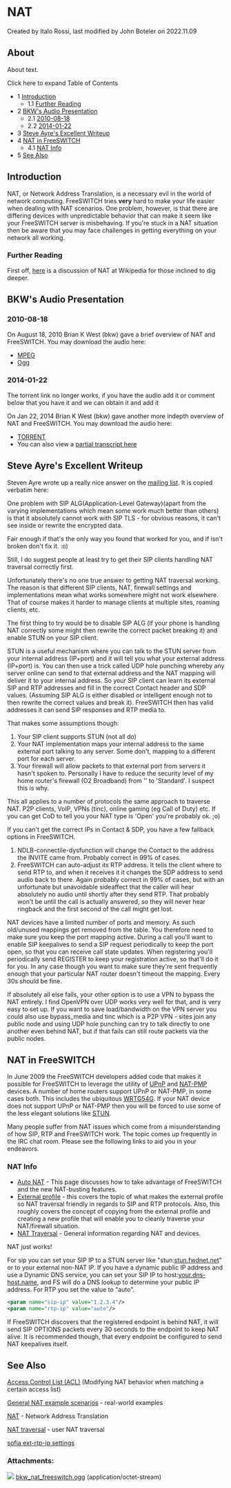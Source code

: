 
# NAT 

 Created by  Italo Rossi, last modified by  John Boteler on 2022.11.09

## About

About text.

Click here to expand Table of Contents

* 1 [Introduction](#introduction)  
   * 1.1 [Further Reading](#further-reading)
* 2 [BKW's Audio Presentation](#bkws-audio-presentation)  
   * 2.1 [2010-08-18](#2010-08-18)  
   * 2.2 [2014-01-22](#2010-08-18)
* 3 [Steve Ayre's Excellent Writeup](#steve-ayres-excellent-writeup)
* 4 [NAT in FreeSWITCH](#nat-in-freeswitch)  
   * 4.1 [NAT Info](#nat-info)
* 5 [See Also](#see-also)

## Introduction

NAT, or Network Address Translation, is a necessary evil in the world of network computing. FreeSWITCH tries **very** hard to make your life easier when dealing with NAT scenarios. One problem, however, is that there are differing devices with unpredictable behavior that can make it seem like your FreeSWITCH server is misbehaving. If you're stuck in a NAT situation then be aware that you may face challenges in getting everything on your network all working.

### Further Reading

First off, [here](http://en.wikipedia.org/wiki/Network%5Faddress%5Ftranslation) is a discussion of NAT at Wikipedia for those inclined to dig deeper.

## BKW's Audio Presentation

### 2010-08-18

On August 18, 2010 Brian K West (bkw) gave a brief overview of NAT and FreeSWITCH. You may download the audio here:

* [MPEG](http://wiki.freeswitch.org/files/bkw%5Fnat%5Ffreeswitch.mpg)
* [Ogg](https://web.archive.org/web/20110710045005/http://wiki.freeswitch.org/files/bkw%5Fnat%5Ffreeswitch.ogg)

### 2014-01-22

The torrent link no longer works, if you have the audio add it or comment below that you have it and we can obtain it and add it

  
On Jan 22, 2014 Brian K West (bkw) gave another more indepth overview of NAT and FreeSWITCH. You may download the audio here:

* [TORRENT](http://torrents.freeswitch.org/conf%5Fcall%5F2014-01-22.torrent)
* You can also view a [partial transcript here](https://wiki.freeswitch.org/wiki/Bkw%5Fnat%5Ftranscript "Bkw nat transcript")

## Steve Ayre's Excellent Writeup

Steven Ayre wrote up a really nice answer on the [mailing list](http://lists.freeswitch.org/pipermail/freeswitch-users/2013-June/097320.html). It is copied verbatim here:

One problem with SIP ALG(Application-Level Gateway)(apart from the varying implementations which mean
some work much better than others) is that it absolutely cannot work with
SIP TLS - for obvious reasons, it can't see inside or rewrite the encrypted
data.

Fair enough if that's the only way you found that worked for you, and if
isn't broken don't fix it. :o)

Still, I do suggest people at least try to get their SIP clients handling
NAT traversal correctly first.

Unfortunately there's no one true answer to getting NAT traversal working.
The reason is that different SIP clients, NAT, firewall settings and
implementations mean what works somewhere might not work elsewhere. That of
course makes it harder to manage clients at multiple sites, roaming
clients, etc.

The first thing to try would be to disable SIP ALG (if your phone is
handling NAT correctly some might then rewrite the correct packet breaking
it) and enable STUN on your SIP client.

STUN is a useful mechanism where you can talk to the STUN server from your
internal address (IP+port) and it will tell you what your external address
(IP+port) is. You can then use a trick called UDP hole punching whereby any
server online can send to that external address and the NAT mapping will
deliver it to your internal address. So your SIP client can learn its
external SIP and RTP addresses and fill in the correct Contact header and
SDP values. (Assuming SIP ALG is either disabled or intelligent enough not
to then rewrite the correct values and break it). FreeSWITCH then has valid
addresses it can send SIP responses and RTP media to.

That makes some assumptions though:
1) Your SIP client supports STUN (not all do)
2) Your NAT implementation maps your internal address to the same external
port talking to any server. Some don't, mapping to a different port for
each server.
3) Your firewall will allow packets to that external port from servers it
hasn't spoken to. Personally I have to reduce the security level of my home
router's firewall (O2 Broadband) from '' to 'Standard'. I suspect this is
why.

This all applies to a number of protocols the same approach to traverse
NAT. P2P clients, VoIP, VPNs (tinc), online gaming (eg Call of Duty) etc.
If you can get CoD to tell you your NAT type is 'Open' you're probably ok.
;o)

If you can't get the correct IPs in Contact & SDP, you have a few fallback
options in FreeSWITCH.
1) NDLB-connectile-dysfunction will change the Contact to the address the
INVITE came from. Probably correct in 99% of cases.
2) FreeSWITCH can auto-adjust its RTP address. It tells the client where to
send RTP to, and when it receives it it changes the SDP address to send
audio back to there. Again probably correct in 99% of cases, but with an
unfortunate but unavoidable sideaffect that the caller will hear absolutely
no audio until shortly after they send RTP. That probably won't be until
the call is actually answered, so they will never hear ringback and the
first second of the call might get lost.

NAT devices have a limited number of ports and memory. As such old/unused
mappings get removed from the table. You therefore need to make sure you
keep the port mapping active. During a call you'll want to enable SIP
keepalives to send a SIP request periodically to keep the port open, so
that you can receive call state updates. When registering you'll
periodically send REGISTER to keep your registration active, so that'll do
it for you. In any case though you want to make sure they're sent
frequently enough that your particular NAT router doesn't timeout the
mapping. Every 30s should be fine.

If absolutely all else fails, your other option is to use a VPN to bypass
the NAT entirely. I find OpenVPN over UDP works very well for that, and is
very easy to set up. If you want to save load/bandwidth on the VPN server
you could also use bypass_media and tinc which is a P2P VPN - sites join
any public node and using UDP hole punching can try to talk directly to one
another even behind NAT, but if that fails can still route packets via the
public nodes.

## NAT in FreeSWITCH

In June 2009 the FreeSWITCH developers added code that makes it possible for FreeSWITCH to leverage the utility of [UPnP](http://en.wikipedia.org/wiki/Universal%5FPlug%5Fand%5FPlay) and [NAT-PMP](http://en.wikipedia.org/wiki/NAT-PMP) devices. A number of home routers support UPnP or NAT-PMP, in some cases both. This includes the ubiquitous [WRTG54G](http://en.wikipedia.org/wiki/Wrt54g). If your NAT device does not support UPnP or NAT-PMP then you will be forced to use some of the less elegant solutions like [STUN](http://en.wikipedia.org/wiki/STUN).

Many people suffer from NAT issues which come from a misunderstanding of how SIP, RTP and FreeSWITCH work. The topic comes up frequently in the IRC chat room. Please see the following links to aid you in your endeavors.

### NAT Info

* [Auto NAT](./Auto-Nat_6587487.mdx#about) \- This page discusses how to take advantage of FreeSWITCH and the new NAT-busting features.
* [External profile](../Configuration/Sofia-SIP-Stack/External-Profile_13173235.mdx#about) \- this covers the topic of what makes the external profile so NAT traversal friendly in regards to SIP and RTP protocols. Also, this roughly covers the concept of copying from the external profile and creating a new profile that will enable you to cleanly traverse your NAT/firewall situation.
* [NAT Traversal](./NAT-Traversal_3375417.mdx#about) \- General information regarding NAT and devices.

NAT just works!

For sip you can set your SIP IP to a STUN server like "stun:[stun.fwdnet.net](http://stun.fwdnet.net)" or to your external non-NAT IP. If you have a dynamic public IP address and use a Dynamic DNS service, you can set your SIP IP to host:[your.dns-host.name](http://your.dns-host.name), and FS will do a DNS lookup to determine your public IP address. For RTP you set the value to "auto".

```xml
<param name="sip-ip" value="1.2.3.4"/>
<param name="rtp-ip" value="auto"/>
```

If FreeSWITCH discovers that the registered endpoint is behind NAT, it will send SIP OPTIONS packets every 30 seconds to the endpoint to keep NAT alive. It is recommended though, that every endpoint be configured to send NAT keepalives itself.

## See Also

[Access Control List (ACL)](./General-NAT-example-scenarios_13173280.mdx#scenario-1) (Modifying NAT behavior when matching a certain access list)

[General NAT example scenarios](./General-NAT-example-scenarios_13173280.mdx#scenario-1) \- real-world examples

[NAT](./NAT_6587473.mdx#about) \- Network Address Translation

[NAT traversal](./NAT-Traversal_3375417.mdx#about) \- user NAT traversal

[sofia ext-rtp-ip settings](https://freeswitch.org/confluence/display/~boteman/sofia.conf.xml#sofia.conf.xml-Settings)
  
  
### Attachments:

![](/images/icons/bullet_blue.gif) [bkw\_nat\_freeswitch.ogg](/attachments/6587473/19595598.ogg) (application/octet-stream)  


